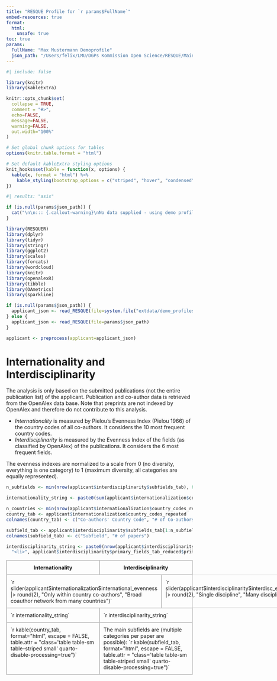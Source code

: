 ```yaml
---
title: "RESQUE Profile for `r params$FullName`"
embed-resources: true
format:
  html:
    unsafe: true
toc: true
params:
  FullName: "Max Mustermann Demoprofile"
  json_path: "/Users/felix/LMU/DGPs Kommission Open Science/RESQUE/Mainz Test 2/resque_schönbrodt_0.6.2.json"
---
```



```r
#| include: false

library(knitr)
library(kableExtra)

knitr::opts_chunk$set(
  collapse = TRUE,
  comment = "#>",
  echo=FALSE,
  message=FALSE,
  warning=FALSE,
  out.width="100%"
)

# Set global chunk options for tables
options(knitr.table.format = "html")

# Set default kableExtra styling options
knit_hooks$set(kable = function(x, options) {
  kable(x, format = "html") %>%
    kable_styling(bootstrap_options = c("striped", "hover", "condensed"), full_width = FALSE)
})
```

<style>
table, th, td {
  border: 1px solid #BBBBBB;
  border-collapse: collapse;
}
</style>


```r
#| results: "asis"

if (is.null(params$json_path)) {
  cat("\n\n::: {.callout-warning}\nNo data supplied - using demo profile\n:::\n\n")
}
```


```r
library(RESQUER)
library(dplyr)
library(tidyr)
library(stringr)
library(ggplot2)
library(scales)
library(forcats)
library(wordcloud)
library(knitr)
library(openalexR)
library(tibble)
library(OAmetrics)
library(sparkline)

if (is.null(params$json_path)) {
  applicant_json <- read_RESQUE(file=system.file("extdata/demo_profiles/resque_Schoenbrodt.json", package="RESQUER"))
} else {
  applicant_json <- read_RESQUE(file=params$json_path)
}

applicant <- preprocess(applicant=applicant_json)

```


# Internationality and Interdisciplinarity

::: {.callout-note title="Methods: Computation of Internationality and Interdisciplinarity" collapse="true"}
The analysis is only based on the submitted publications (not the entire publication list) of the applicant. Publication and co-author data is retrieved from the OpenAlex data base. Note that preprints are not indexed by OpenAlex and therefore do not contribute to this analysis.

- *Internationality* is measured by Pielou's Evenness Index (Pielou 1966) of the country codes of all co-authors. It considers the 10 most frequent country codes.
- *Interdisciplinarity* is measured by the Evenness Index of the fields (as classified by OpenAlex) of the publications. It considers the 6 most frequent fields.

The evenness indexes are normalized to a scale from 0 (no diversity, everything is one category) to 1 (maximum diversity, all categories are equally represented).
:::

```r
n_subfields <- min(nrow(applicant$interdisciplinarity$subfields_tab), 6)

internationality_string <- paste0(sum(applicant$internationalization$country_codes_repeated$n), " unique identifiable co-authors:<br><ul><li>", applicant$internationalization$perc_international, "% from ", nrow(applicant$internationalization$country_codes_repeated)-1, " international countries</li><li>", applicant$internationalization$perc_same_country, "% from the same country</li></ul>")

n_countries <- min(nrow(applicant$internationalization$country_codes_repeated), 10)
country_tab <- applicant$internationalization$country_codes_repeated
colnames(country_tab) <- c("Co-authors' Country Code", "# of Co-authors")

subfield_tab <- applicant$interdisciplinarity$subfields_tab[1:n_subfields, ]
colnames(subfield_tab) <- c("Subfield", "# of papers")

interdisciplinarity_string <- paste0(nrow(applicant$interdisciplinarity$primary_fields_tab_reduced), " primary fields: <ul>", paste0(
  "<li>", applicant$interdisciplinarity$primary_fields_tab_reduced$primary_field, " (", applicant$interdisciplinarity$primary_fields_tab_reduced$n, ")</li>", collapse=" "), "</ul>")
```


```{=html}
<div style="display: flex; flex-direction: column; border: 1px solid #BBBBBB;">
    <!-- Row 1 -->
    <div style="display: flex;">
        <div style="flex: 1; border: 1px solid #BBBBBB; padding: 10px; text-align: center"><b>Internationality</b></div>
        <div style="flex: 1; border: 1px solid #BBBBBB; padding: 10px; text-align: center"><b>Interdisciplinarity</b></div>
    </div>
    <!-- Row 2 -->
    <div style="display: flex;">
        <div style="flex: 1; border: 1px solid #BBBBBB; padding: 10px;">`r slider(applicant$internationalization$international_evenness |> round(2), "Only within country co-authors", "Broad coauthor network from many countries")`</div>
        <div style="flex: 1; border: 1px solid #BBBBBB; padding: 10px;">`r slider(applicant$interdisciplinarity$interdisc_evenness |> round(2), "Single discipline", "Many disciplines")`</div>
    </div>
    
        <!-- Row 3 -->
    <div style="display: flex;">
        <div style="flex: 1; border: 1px solid #BBBBBB; padding: 10px;">`r internationality_string`</div>
        <div style="flex: 1; border: 1px solid #BBBBBB; padding: 10px;">`r interdisciplinarity_string`</div>
    </div>
    
    <!-- Row 4 -->
    <div style="display: flex;">
        <div style="flex: 1; border: 1px solid #BBBBBB; padding: 10px;">`r kable(country_tab, format="html", escape = FALSE, table.attr = "class='table table-sm table-striped small' quarto-disable-processing=true")`</div>
        <div style="flex: 1; border: 1px solid #BBBBBB; padding: 10px;">The main subfields are (multiple categories per paper are possible): `r kable(subfield_tab, format="html", escape = FALSE, table.attr = "class='table table-sm table-striped small' quarto-disable-processing=true")`</div>
    </div>

</div>
```





